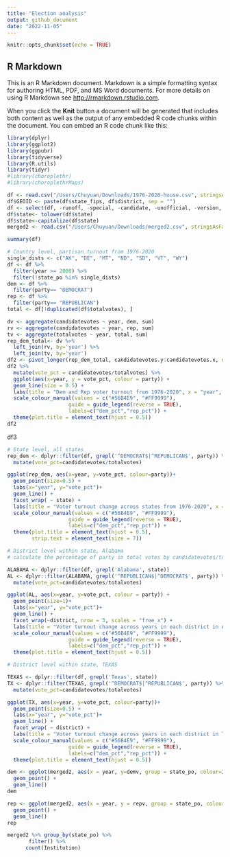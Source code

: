 ---
title: "Election analysis"
output: github_document
date: "2022-11-05"
---

```{r setup, include=FALSE}
knitr::opts_chunk$set(echo = TRUE)
```

## R Markdown

This is an R Markdown document. Markdown is a simple formatting syntax for authoring HTML, PDF, and MS Word documents. For more details on using R Markdown see <http://rmarkdown.rstudio.com>.

When you click the **Knit** button a document will be generated that includes both content as well as the output of any embedded R code chunks within the document. You can embed an R code chunk like this:


```{r,message=FALSE, warning=FALSE, include=FALSE}
library(dplyr)
library(ggplot2)
library(ggpubr)
library(tidyverse)
library(R.utils)
library(tidyr)
#library(choroplethr)
#library(choroplethrMaps)
```

```{r}
df <- read.csv("/Users/Chuyuan/Downloads/1976-2020-house.csv", stringsAsFactors = FALSE)
df$GEOID <- paste(df$state_fips, df$district, sep = "")
df <- select(df, -runoff, -special, -candidate, -unofficial, -version, -writein, -mode, -fusion_ticket)
df$state<- tolower(df$state)
df$state<-capitalize(df$state)
merged2 <- read.csv("/Users/Chuyuan/Downloads/merged2.csv", stringsAsFactors = FALSE)
```

```{r}
summary(df)
```

```{r}
# Country level, partisan turnout from 1976-2020
single_dists <- c("AK", "DE", "MT", "ND", "SD", "VT", "WY")
df <- df %>%
  filter(year >= 2000) %>%
  filter(!state_po %in% single_dists)
dem <- df %>%
  filter(party== "DEMOCRAT")
rep <- df %>%
  filter(party== "REPUBLICAN")
total <- df[!duplicated(df$totalvotes), ]

dv <- aggregate(candidatevotes ~ year, dem, sum)
rv <- aggregate(candidatevotes ~ year, rep, sum)
tv <- aggregate(totalvotes ~ year, total, sum)
rep_dem_total<- dv %>%
  left_join(rv, by='year') %>% 
  left_join(tv, by='year')
df2 <- pivot_longer(rep_dem_total, candidatevotes.y:candidatevotes.x, names_to = "party", values_to = "candidatevotes")
df2 %>%
  mutate(vote_pct = candidatevotes/totalvotes) %>%
  ggplot(aes(x=year, y = vote_pct, colour = party)) + 
  geom_line(size = 0.5) + 
  labs(title = "Dem and Rep voter turnout from 1976-2020", x = "year", y = "percentage of vote by party") + 
  scale_colour_manual(values = c("#56B4E9", "#FF9999"),
                    guide = guide_legend(reverse = TRUE),
                    labels=c("dem_pct","rep_pct")) +
  theme(plot.title = element_text(hjust = 0.5)) 
df2
```


df3

```{r}
# State level, all states
rep_dem <- dplyr::filter(df, grepl('^DEMOCRAT$|^REPUBLICAN$', party)) %>%
  mutate(vote_pct=candidatevotes/totalvotes)

ggplot(rep_dem, aes(x=year, y=vote_pct, colour=party))+
  geom_point(size=0.5) +
  labs(x="year", y="vote_pct")+
  geom_line() +
  facet_wrap( ~ state) +
  labs(title = "Voter turnout change across states from 1976-2020", x = "year", y = "percentage of vote by party") + 
  scale_colour_manual(values = c("#56B4E9", "#FF9999"),
                    guide = guide_legend(reverse = TRUE),
                    labels=c("dem_pct","rep_pct")) +
  theme(plot.title = element_text(hjust = 0.5),
        strip.text = element_text(size = 7))
```

```{r}
# District level within state, Alabama 
# calculate the percentage of party in total votes by candidatevotes/totalvotes

ALABAMA <- dplyr::filter(df, grepl('Alabama', state))
AL <- dplyr::filter(ALABAMA, grepl('^REPUBLICAN$|^DEMOCRAT$', party)) %>%
  mutate(vote_pct=candidatevotes/totalvotes)

ggplot(AL, aes(x=year, y=vote_pct, colour = party)) +
  geom_point(size=1)+
  labs(x="year", y="vote_pct")+
  geom_line() +
  facet_wrap(~district, nrow = 3, scales = "free_x") +
  labs(title = "Voter turnout change across years in each district in Alabama", x = "year", y = "percentage of vote by party") +
  scale_colour_manual(values = c("#56B4E9", "#FF9999"),
                    guide = guide_legend(reverse = TRUE),
                    labels=c("dem_pct","rep_pct")) +
  theme(plot.title = element_text(hjust = 0.5)) 

```

```{r}
# District level within state, TEXAS 

TEXAS <- dplyr::filter(df, grepl('Texas', state))
TX <- dplyr::filter(TEXAS, grepl('^DEMOCRAT$|^REPUBLICAN$', party)) %>%
  mutate(vote_pct=candidatevotes/totalvotes)

ggplot(TX, aes(x=year, y=vote_pct, colour=party))+
  geom_point(size=0.5) +
  labs(x="year", y="vote_pct")+
  geom_line() +
  facet_wrap( ~ district) +
  labs(title = "Voter turnout change across years in each district in Texas", x = "year", y = "percentage of vote by party") + 
  scale_colour_manual(values = c("#56B4E9", "#FF9999"),
                    guide = guide_legend(reverse = TRUE),
                    labels=c("dem_pct","rep_pct")) +
  theme(plot.title = element_text(hjust = 0.5)) 
```

```{r}
dem <- ggplot(merged2, aes(x = year, y=demv, group = state_po, colour=Institution)) +
  geom_point() +
  geom_line()
dem
```

```{r}
rep <- ggplot(merged2, aes(x = year, y = repv, group = state_po, colour = Institution)) +
  geom_point() + 
  geom_line()
rep
```


```{r}
merged2 %>% group_by(state_po) %>%
       filter() %>%
      count(Institution)
```


```{r}

```


```{r}

```

```{r}

```

```{r}

```

```{r}

```



